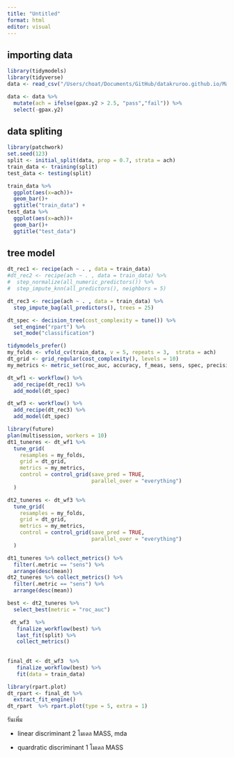 ```yaml
---
title: "Untitled"
format: html
editor: visual
---
```


## importing data

```r
library(tidymodels)
library(tidyverse)
data <- read_csv("/Users/choat/Documents/GitHub/datakruroo.github.io/MachineLearning/week05/student_data_missing.csv")

data <- data %>% 
  mutate(ach = ifelse(gpax.y2 > 2.5, "pass","fail")) %>% 
  select(-gpax.y2)
```

## data spliting

```r
library(patchwork)
set.seed(123)
split <- initial_split(data, prop = 0.7, strata = ach)
train_data <- training(split)
test_data <- testing(split)

train_data %>% 
  ggplot(aes(x=ach))+
  geom_bar()+
  ggtitle("train_data") +
test_data %>% 
  ggplot(aes(x=ach))+
  geom_bar()+
  ggtitle("test_data")
```


## tree model

```r
dt_rec1 <- recipe(ach ~ . , data = train_data)
#dt_rec2 <- recipe(ach ~ . , data = train_data) %>% 
#  step_normalize(all_numeric_predictors()) %>% 
#  step_impute_knn(all_predictors(), neighbors = 5)

dt_rec3 <- recipe(ach ~ . , data = train_data) %>% 
  step_impute_bag(all_predictors(), trees = 25)
```


```r
dt_spec <- decision_tree(cost_complexity = tune()) %>% 
  set_engine("rpart") %>% 
  set_mode("classification")
```



```r
tidymodels_prefer()
my_folds <- vfold_cv(train_data, v = 5, repeats = 3,  strata = ach)
dt_grid <- grid_regular(cost_complexity(), levels = 10) 
my_metrics <- metric_set(roc_auc, accuracy, f_meas, sens, spec, precision)

dt_wf1 <- workflow() %>% 
  add_recipe(dt_rec1) %>% 
  add_model(dt_spec)

dt_wf3 <- workflow() %>%
  add_recipe(dt_rec3) %>% 
  add_model(dt_spec)
```


```r
library(future)
plan(multisession, workers = 10)
dt1_tuneres <- dt_wf1 %>% 
  tune_grid(
    resamples = my_folds,
    grid = dt_grid,
    metrics = my_metrics,
    control = control_grid(save_pred = TRUE, 
                           parallel_over = "everything")
  )

dt2_tuneres <- dt_wf3 %>% 
  tune_grid(
    resamples = my_folds,
    grid = dt_grid,
    metrics = my_metrics,
    control = control_grid(save_pred = TRUE, 
                           parallel_over = "everything")
  )
```



```r
dt1_tuneres %>% collect_metrics() %>% 
  filter(.metric == "sens") %>% 
  arrange(desc(mean))
dt2_tuneres %>% collect_metrics() %>% 
  filter(.metric == "sens") %>% 
  arrange(desc(mean))

```



```r
best <- dt2_tuneres %>% 
  select_best(metric = "roc_auc")

 dt_wf3  %>% 
   finalize_workflow(best) %>% 
   last_fit(split) %>% 
   collect_metrics()
 
 
final_dt <- dt_wf3  %>% 
   finalize_workflow(best) %>% 
   fit(data = train_data)

library(rpart.plot)
dt_rpart <- final_dt %>% 
  extract_fit_engine()
dt_rpart  %>% rpart.plot(type = 5, extra = 1)
```





รันเพิ่ม

- linear discriminant 2 โมเดล MASS, mda

- quardratic discriminant 1 โมเดล MASS























